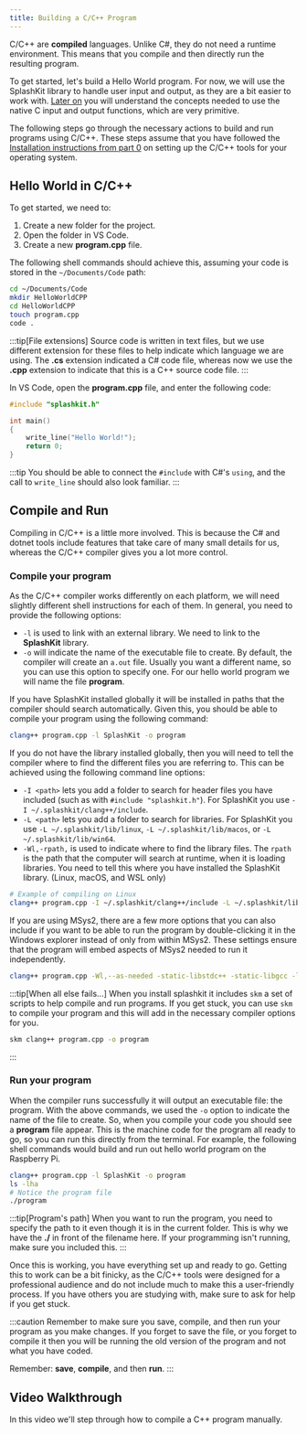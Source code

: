 ```yaml
---
title: Building a C/C++ Program
---
```


C/C++ are **compiled** languages. Unlike C#, they do not need a runtime environment. This means that you compile and then directly run the resulting program.

To get started, let's build a Hello World program.
For now, we will use the SplashKit library to handle user input and output, as they are a bit easier to work with.
[Later on](/book/part-2-organised-code/9-low-level-programming/0-overview) you will understand the concepts needed to use the native C input and output functions, which are very primitive.

The following steps go through the necessary actions to build and run programs using C/C++.
These steps assume that you have followed the [Installation instructions from part 0](/book/appendix/0-installation/0-overview) on setting up the C/C++ tools for your operating system.

## Hello World in C/C++

To get started, we need to:

1. Create a new folder for the project.
2. Open the folder in VS Code.
3. Create a new **program.cpp** file.

The following shell commands should achieve this, assuming your code is stored in the `~/Documents/Code` path:

```zsh
cd ~/Documents/Code
mkdir HelloWorldCPP
cd HelloWorldCPP
touch program.cpp
code .
```

:::tip[File extensions]
Source code is written in text files, but we use different extension for these files to help indicate which language we are using. The **.cs** extension indicated a C# code file, whereas now we use the **.cpp** extension to indicate that this is a C++ source code file.
:::

In VS Code, open the **program.cpp** file, and enter the following code:

```cpp
#include "splashkit.h"

int main()
{
    write_line("Hello World!");
    return 0;
}
```

:::tip
You should be able to connect the `#include` with C#'s `using`, and the call to `write_line` should also look familiar.
:::

## Compile and Run

Compiling in C/C++ is a little more involved. This is because the C# and dotnet tools include features that take care of many small details for us, whereas the C/C++ compiler gives you a lot more control.

### Compile your program

As the C/C++ compiler works differently on each platform, we will need slightly different shell instructions for each of them. In general, you need to provide the following options:

- `-l` is used to link with an external library. We need to link to the **SplashKit** library.
- `-o` will indicate the name of the executable file to create. By default, the compiler will create an `a.out` file. Usually you want a different name, so you can use this option to specify one. For our hello world program we will name the file **program**.

If you have SplashKit installed globally it will be installed in paths that the compiler should search automatically. Given this, you should be able to compile your program using the following command:

```zsh
clang++ program.cpp -l SplashKit -o program
```

If you do not have the library installed globally, then you will need to tell the compiler where to find the different files you are referring to. This can be achieved using the following command line options:

- `-I <path>` lets you add a folder to search for header files you have included (such as with `#include "splashkit.h"`). For SplashKit you use `-I ~/.splashkit/clang++/include`.
- `-L <path>` lets you add a folder to search for libraries. For SplashKit you use `-L ~/.splashkit/lib/linux`, `-L ~/.splashkit/lib/macos`, or `-L ~/.splashkit/lib/win64`.
- `-Wl,-rpath,` is used to indicate where to find the library files. The `rpath` is the path that the computer will search at runtime, when it is loading libraries. You need to tell this where you have installed the SplashKit library. (Linux, macOS, and WSL only)

```zsh
# Example of compiling on Linux
clang++ program.cpp -I ~/.splashkit/clang++/include -L ~/.splashkit/lib/linux -l SplashKit -Wl,-rpath,~/.splashkit/lib/linux -o program
```

If you are using MSys2, there are a few more options that you can also include if you want to be able to run the program by double-clicking it in the Windows explorer instead of only from within MSys2. These settings ensure that the program will embed aspects of MSys2 needed to run it independently.

```zsh
clang++ program.cpp -Wl,--as-needed -static-libstdc++ -static-libgcc -lSplashKit -Wl,-Bstatic -lstdc++ -lpthread -o program
```

:::tip[When all else fails...]
When you install splashkit it includes `skm` a set of scripts to help compile and run programs. If you get stuck, you can use `skm` to compile your program and this will add in the necessary compiler options for you.

```zsh
skm clang++ program.cpp -o program
```

:::

### Run your program

When the compiler runs successfully it will output an executable file: the program. With the above commands, we used the `-o` option to indicate the name of the file to create. So, when you compile your code you should see a **program** file appear. This is the machine code for the program all ready to go, so you can run this directly from the terminal. For example, the following shell commands would build and run out hello world program on the Raspberry Pi.

```zsh
clang++ program.cpp -l SplashKit -o program
ls -lha
# Notice the program file
./program
```

:::tip[Program's path]
When you want to run the program, you need to specify the path to it even though it is in the current folder. This is why we have the **./** in front of the filename here. If your programming isn't running, make sure you included this.
:::

Once this is working, you have everything set up and ready to go. Getting this to work can be a bit finicky, as the C/C++ tools were designed for a professional audience and do not include much to make this a user-friendly process. If you have others you are studying with, make sure to ask for help if you get stuck.

:::caution
Remember to make sure you save, compile, and then run your program as you make changes. If you forget to save the file, or you forget to compile it then you will be running the old version of the program and not what you have coded.

Remember: **save**, **compile**, and then **run**.
:::

## Video Walkthrough
In this video we'll step through how to compile a C++ program manually.
<div class="not-content">
  <YouTube id="uWj4MmbnlJQ" params="fs=1&modestbranding=1&rel=0"/>
</div>
